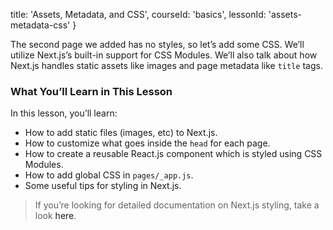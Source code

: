 
  title: 'Assets, Metadata, and CSS',
  courseId: 'basics',
  lessonId: 'assets-metadata-css'
}

The second page we added has no styles, so let’s add some CSS. We’ll utilize Next.js’s built-in support for CSS Modules. We’ll also talk about how Next.js handles static assets like images and page metadata like `title` tags.

### What You’ll Learn in This Lesson

In this lesson, you’ll learn:

- How to add static files (images, etc) to Next.js.
- How to customize what goes inside the `head` for each page.
- How to create a reusable React.js component which is styled using CSS Modules.
- How to add global CSS in `pages/_app.js`.
- Some useful tips for styling in Next.js.

> If you’re looking for detailed documentation on Next.js styling, take a look <Link href="/docs/[...slug]" as="/docs/routing/introduction"><a>here</a></Link>.

